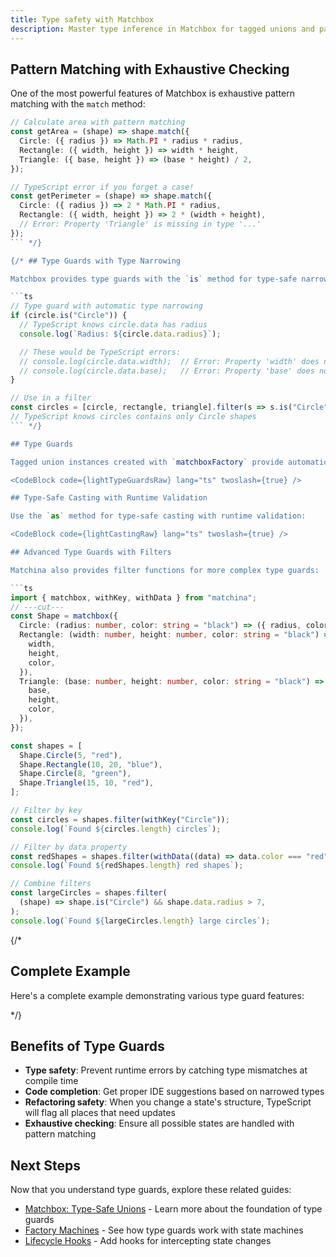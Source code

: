 ```yaml
---
title: Type safety with Matchbox
description: Master type inference in Matchbox for tagged unions and pattern matching
---
```





## Pattern Matching with Exhaustive Checking

One of the most powerful features of Matchbox is exhaustive pattern matching with the `match` method:

````ts
// Calculate area with pattern matching
const getArea = (shape) => shape.match({
  Circle: ({ radius }) => Math.PI * radius * radius,
  Rectangle: ({ width, height }) => width * height,
  Triangle: ({ base, height }) => (base * height) / 2,
});

// TypeScript error if you forget a case!
const getPerimeter = (shape) => shape.match({
  Circle: ({ radius }) => 2 * Math.PI * radius,
  Rectangle: ({ width, height }) => 2 * (width + height),
  // Error: Property 'Triangle' is missing in type '...'
});
``` */}

{/* ## Type Guards with Type Narrowing

Matchbox provides type guards with the `is` method for type-safe narrowing:

```ts
// Type guard with automatic type narrowing
if (circle.is("Circle")) {
  // TypeScript knows circle.data has radius
  console.log(`Radius: ${circle.data.radius}`);

  // These would be TypeScript errors:
  // console.log(circle.data.width);  // Error: Property 'width' does not exist...
  // console.log(circle.data.base);   // Error: Property 'base' does not exist...
}

// Use in a filter
const circles = [circle, rectangle, triangle].filter(s => s.is("Circle"));
// TypeScript knows circles contains only Circle shapes
``` */}

## Type Guards

Tagged union instances created with `matchboxFactory` provide automatic type narrowing with the `is` method:

<CodeBlock code={lightTypeGuardsRaw} lang="ts" twoslash={true} />

## Type-Safe Casting with Runtime Validation

Use the `as` method for type-safe casting with runtime validation:

<CodeBlock code={lightCastingRaw} lang="ts" twoslash={true} />

## Advanced Type Guards with Filters

Matchina also provides filter functions for more complex type guards:

```ts
import { matchbox, withKey, withData } from "matchina";
// ---cut---
const Shape = matchbox({
  Circle: (radius: number, color: string = "black") => ({ radius, color }),
  Rectangle: (width: number, height: number, color: string = "black") => ({
    width,
    height,
    color,
  }),
  Triangle: (base: number, height: number, color: string = "black") => ({
    base,
    height,
    color,
  }),
});

const shapes = [
  Shape.Circle(5, "red"),
  Shape.Rectangle(10, 20, "blue"),
  Shape.Circle(8, "green"),
  Shape.Triangle(15, 10, "red"),
];

// Filter by key
const circles = shapes.filter(withKey("Circle"));
console.log(`Found ${circles.length} circles`);

// Filter by data property
const redShapes = shapes.filter(withData((data) => data.color === "red"));
console.log(`Found ${redShapes.length} red shapes`);

// Combine filters
const largeCircles = shapes.filter(
  (shape) => shape.is("Circle") && shape.data.radius > 7,
);
console.log(`Found ${largeCircles.length} large circles`);
````

{/*

## Complete Example

Here's a complete example demonstrating various type guard features:

<CodeBlock twoslash lang="ts" code={code} /> */}

## Benefits of Type Guards

- **Type safety**: Prevent runtime errors by catching type mismatches at compile time
- **Code completion**: Get proper IDE suggestions based on narrowed types
- **Refactoring safety**: When you change a state's structure, TypeScript will flag all places that need updates
- **Exhaustive checking**: Ensure all possible states are handled with pattern matching

## Next Steps

Now that you understand type guards, explore these related guides:

- [Matchbox: Type-Safe Unions](/matchina/union-machines/) - Learn more about the foundation of type guards
- [Factory Machines](/matchina/machines/) - See how type guards work with state machines
- [Lifecycle Hooks](/matchina/lifecycle/) - Add hooks for intercepting state changes
